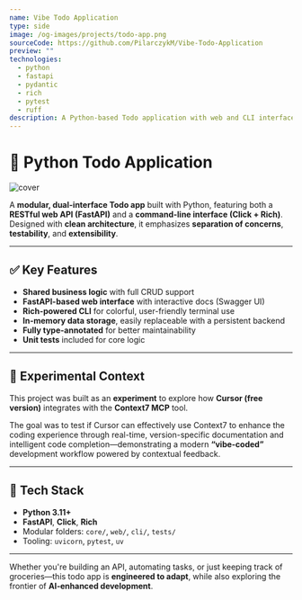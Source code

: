 ```yaml
---
name: Vibe Todo Application
type: side
image: /og-images/projects/todo-app.png
sourceCode: https://github.com/PilarczykM/Vibe-Todo-Application
preview: ""
technologies:
  - python
  - fastapi
  - pydantic
  - rich
  - pytest
  - ruff
description: A Python-based Todo application with web and CLI interfaces.
---
```


# 📝 Python Todo Application

![cover](/og-images/projects/todo-app.png)

A **modular, dual-interface Todo app** built with Python, featuring both a **RESTful web API (FastAPI)** and a **command-line interface (Click + Rich)**. Designed with **clean architecture**, it emphasizes **separation of concerns**, **testability**, and **extensibility**.

---

## ✅ Key Features

- **Shared business logic** with full CRUD support  
- **FastAPI-based web interface** with interactive docs (Swagger UI)  
- **Rich-powered CLI** for colorful, user-friendly terminal use  
- **In-memory data storage**, easily replaceable with a persistent backend  
- **Fully type-annotated** for better maintainability  
- **Unit tests** included for core logic  

---

## 🧪 Experimental Context

This project was built as an **experiment** to explore how **Cursor (free version)** integrates with the **Context7 MCP** tool.

The goal was to test if Cursor can effectively use Context7 to enhance the coding experience through real-time, version-specific documentation and intelligent code completion—demonstrating a modern **“vibe-coded”** development workflow powered by contextual feedback.

---

## 🧩 Tech Stack

- **Python 3.11+**
- **FastAPI**, **Click**, **Rich**
- Modular folders: `core/`, `web/`, `cli/`, `tests/`
- Tooling: `uvicorn`, `pytest`, `uv`

---

Whether you're building an API, automating tasks, or just keeping track of groceries—this todo app is **engineered to adapt**, while also exploring the frontier of **AI‑enhanced development**.
